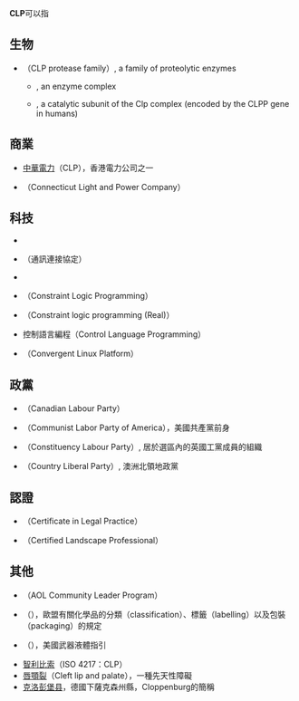 {{selfref|在維基百科上，「CLP」可以指[[Wikipedia:持续出没的破坏者/User:ColinPan1999|Wikipedia:持续出没的破坏者/User:ColinPan1999]]。}}
'''CLP'''可以指
{{TOC right}}
== 生物 ==
* {{tsl|en|CLP protease family|CLP蛋白酶家族}}（CLP protease family）, a family of proteolytic enzymes
** {{tsl|en|Endopeptidase Clp|}}, an enzyme complex
** {{tsl|en|ATP-dependent Clp protease proteolytic subunit|}}, a catalytic subunit of the Clp complex (encoded by the CLPP gene in humans)

== 商業 ==
* [[中華電力|中華電力]]（CLP），香港電力公司之一
* {{tsl|en|Connecticut Light and Power Company|康涅狄格電力公司}}（Connecticut Light and Power Company）

== 科技 ==
* {{tsl|en|Cell Loss Priority|}}
* {{tsl|en|Communication Linking Protocol|}}（通訊連接協定）
* {{tsl|en|Congruence lattice problem|}}
* {{tsl|en|Constraint Logic Programming|約束邏輯編程}}（Constraint Logic Programming）
* {{tsl|en|Constraint logic programming (Real)|實數約束邏輯編程}}（Constraint logic programming (Real)）
* 控制語言編程（Control Language Programming）
* {{tsl|en|Convergent Linux Platform|聚焦Linux平台}}（Convergent Linux Platform）

== 政黨 ==
* {{tsl|en|Canadian Labour Party|加拿大工黨}}（Canadian Labour Party）
* {{tsl|en|Communist Labor Party of America|美國共產主義勞工黨}}（Communist Labor Party of America），美國共產黨前身
* {{tsl|en|Constituency Labour Party|選區工黨}}（Constituency Labour Party）, 居於選區內的英國工黨成員的組織
* {{tsl|en|Country Liberal Party|國家自由黨}}（Country Liberal Party）, 澳洲北領地政黨

== 認證 ==
* {{tsl|en|Certificate in Legal Practice (Malaysia)|馬來西亞法律執業證書}}（Certificate in Legal Practice）
* {{tsl|en|Certified Landscape Professional|認可專業園境師}}（Certified Landscape Professional）

== 其他 ==
* {{tsl|en|AOL Community Leader Program|美國線上社羣領袖計劃}}（AOL Community Leader Program）
* {{tsl|en|CLP Regulation|CLP規定}}（），歐盟有關化學品的分類（classification）、標籤（labelling）以及包裝（packaging）的規定
* {{tsl|en|Cleaner, Lubricant, Preservative|清潔劑、潤滑劑、保固劑}}（），美國武器液體指引
* [[智利比索|智利比索]]（ISO 4217：CLP）
* [[唇顎裂|唇顎裂]]（Cleft lip and palate），一種先天性障礙
* [[克洛彭堡县|克洛彭堡县]]，德國下薩克森州縣，Cloppenburg的簡稱

{{disambiguation|cat=三字拉丁字母縮寫消歧義}}